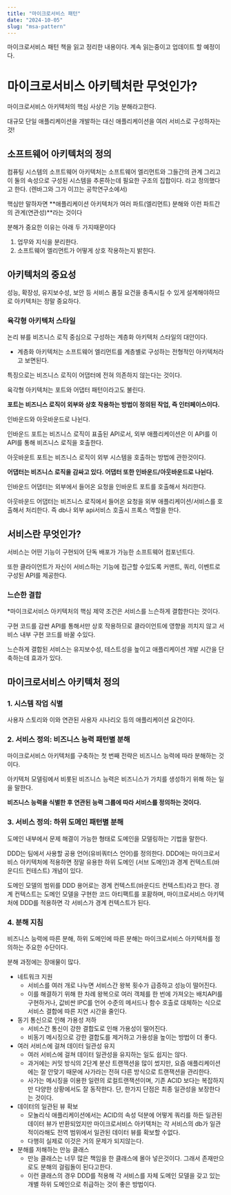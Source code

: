 ```yaml
---
title: "마이크로서비스 패턴"
date: "2024-10-05"
slug: "msa-pattern"
---
```


마이크로서비스 패턴 책을 읽고 정리한 내용이다. 
계속 읽는중이고 업데이트 할 예정이다. 


# 마이크로서비스 아키텍처란 무엇인가? 
마이크로서비스 아키텍처의 핵심 사상은 기능 분해라고한다. 

대규모 단일 애플리케이션을 개발하는 대신 애플리케이션을 여러 서비스로 구성하자는 것! 

## 소프트웨어 아키텍처의 정의

컴퓨팅 시스템의 소프트웨어 아키텍처는 소프트웨어 엘리먼트와 그들간의 관계 그리고 이 둘의 속성으로 구성된 시스템을 추론하는데 필요한 구조의 집합이다. 라고 정의했다고 한다. (렌바그와 그가 이끄는 공학연구소에서)

핵심만 말하자면 **애플리케이션 아키텍처가 여러 파트(엘리먼트) 분해와 이런 파트간의 관계(연관성)**라는 것이다 

분해가 중요한 이유는 아래 두 가지때문이다

1. 업무와 지식을 분리한다. 
2. 소프트웨어 엘리먼트가 어떻게 상호 작용하는지 밝힌다. 

## 아키텍처의 중요성

성능, 확장성, 유지보수성, 보안 등 서비스 품질 요건을 충족시킬 수 있게 설계해야하므로 아키텍처는 정말 중요하다.

### 육각형 아키텍처 스타일

논리 뷰를 비즈니스 로직 중심으로 구성하는 계층화 아키텍처 스타일의 대안이다. 

- 계층화 아키텍처는 소프트웨어 엘리먼트를 계층별로 구성하는 전형적인 아키텍처라고 보면된다.

특징으로는 비즈니스 로직이 어댑터에 전혀 의존하지 않는다는 것이다. 

육각형 아키텍처는 포트와 어댑터 패턴이라고도 불린다. 

**포트는 비즈니스 로직이 외부와 상호 작용하는 방법이 정의된 작업, 즉 인터페이스이다.** 

인바운드와 아웃바운드로 나뉜다.

인바운드 포트는 비즈니스 로직이 표출된 API로서, 외부 애플리케이션은 이 API를 이 API를 통해 비즈니스 로직을 호출한다.

아웃바운트 포트는 비즈니스 로직이 외부 시스템을 호출하는 방법에 관한것이다.

**어댑터는 비즈니스 로직을 감싸고 있다. 어댑터 또한 인바운드/아웃바운드로 나뉜다.** 

인바운드 어댑터는 외부에서 들어온 요청을 인바운트 포트를 호출해서 처리한다. 

아웃바운드 어댑터는 비즈니스 로직에서 들어온 요청을 외부 애플리케이션/서비스를 호출해서 처리한다. 즉 db나 외부 api서비스 호출시 프록스 역할을 한다.

## 서비스란 무엇인가?

서비스는 어떤 기능이 구현되어 단독 배포가 가능한 소프트웨어 컴포넌트다. 

또한 클라이언트가 자신이 서비스하는 기능에 접근할 수있도록 커맨트, 쿼리, 이벤트로 구성된 API를 제공한다. 

### 느슨한 결합

*마이크로서비스 아키텍처의 핵심 제약 조건은 서비스를 느슨하게 결합한다는 것이다.

구현 코드를 감싼 API를 통해서만 상호 작용하므로 클라이언트에 영향을 끼치지 않고 서비스 내부 구현 코드를 바꿀 수있다. 

느슨하게 결합된 서비스는 유지보수성, 테스트성을 높이고 애플리케이션 개발 시간을 단축하는데 효과가 있다. 

## 마이크로서비스 아키텍처 정의

### 1. 시스템 작업 식별

사용자 스토리와 이와 연관된 사용자 시나리오 등의 애플리케이션 요건이다.

### 2. 서비스 정의: 비즈니스 능력 패턴별 분해

마이크로서비스 아키텍처를 구축하는 첫 번째 전략은 비즈니스 능력에 따라 분해하는 것이다. 

아키텍처 모델링에서 비롯된 비즈니스 능력은 비즈니스가 가치를 생성하기 위해 하는 일을 말한다. 

**비즈니스 능력을 식별한 후 연관된 능력 그룹에 따라 서비스를 정의하는 것이다.** 

### 3. 서비스 정의: 하위 도메인 패턴별 분해

도메인 내부에서 문제 해결이 가능한 형태로 도메인을 모델링하는 기법을 말한다.

DDD는 팀에서 사용할 공용 언어(유비쿼터스 언어)를 정의한다. DDD에는 마이크로서비스 아키텍처에 적용하면 정말 유용한 하위 도메인 (서브 도메인)과 경계 컨텍스트(바운디드 컨테스트) 개념이 있다.

도메인 모델의 범위를 DDD 용어로는 경계 컨텍스트(바운디드 컨텍스트)라고 한다. 경계 컨텍스트는 도메인 모델을 구현한 코드 아티팩트를 포홤하며, 마이크로서비스 아키텍처에 DDD를 적용하면 각 서비스가 경계 컨텍스트가 된다.

### 4. 분해 지침

비즈니스 능력에 따른 분해, 하위 도메인에 따른 분해는 마이크로서비스 아키텍처를 정의하는 주요한 수단이다. 

분해 과정에는 장애물이 많다. 

- 네트워크 지원
    - 서비스를 여러 개로 나누면 서비스간 왕복 횟수가 급증하고 성능이 떨어진다.
    - 이를 해결하기 위해 한 차례 왕복으로 여러 객체를 한 번에 가져오는 배치API를 구현하거나, 값비싼 IPC를 언어 수준의 메서드나 함수 호출로 대체하는 식으로 서비스 결합에 따른 지연 시간을 줄인다.
- 동기 통신으로 인해 가용성 저하
    - 서비스간 통신이 강한 결합도로 인해 가용성이 떨어진다.
    - 비동기 메시징으로 강한 결합도를 제거하고 가용성을 높이는 방법이 더 좋다.
- 여러 서비스에 걸쳐 데이터 일관성 유지
    - 여러 서비스에 걸쳐 데이터 일관성을 유지하는 일도 쉽지는 않다.
    - 과거에는 커밋 방식의 2단계 분산 트랜잭션을 많이 썼지만, 요즘 애플리케이션에는 잘 안맞기 때문에 사가라는 전혀 다른 방식으로 트랜잭션을 관리한다.
    - 사가는 메시징을 이용한 일련의 로컬트랜잭션이며, 기존 ACID 보다는 복잡하지만 다양한 상황에서도 잘 동작한다. 단, 한가지 단점은 최종 일관성을 보장한다는 것이다.
- 데이터의 일관된 뷰 확보
    - 모놀리식 애플리케이션에서는 ACID의 속성 덕분에 어떻게 쿼리를 하든 일관된 데이터 뷰가 반환되었지만 마이크로서비스 아키텍처는 각 서비스의 db가 일관적이라해도 전역 범위에서 일관된 데이터 뷰를 확보할 수없다.
    - 다행히 실제로 이것은 거의 문제가 되지않는다.
- 분해를 저해하는 만능 클래스
    - 만능 클래스는 너무 많은 책임을 한 클래스에 몰아 넣은것이다. 그래서 존재만으로도 분해의 걸림돌이 된다고한다.
    - 이런 클래스의 경우 DDD를 적용해 각 서비스를 자체 도메인 모델을 갖고 있는 개별 하위 도메인으로 취급하는 것이 좋은 방법이다.